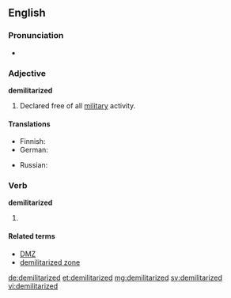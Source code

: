 ==English==

===Pronunciation===
* {{a|UK}} {{IPA|/dɪˈmɪlɪtəɹaɪzd/}}

===Adjective===
'''demilitarized'''

# Declared free of all [[military]] activity.

====Translations====
{{trans-top|declared free of all military}}
* Finnish: {{t-|fi|demilitarisoitu}}
* German: {{t-|de|entmilitarisiert}}
{{trans-mid}}
* Russian: {{t-|ru|демилитаризованный|tr=demilitarizóvannyj|sc=Cyrl}}
{{trans-bottom}}

===Verb===
'''demilitarized'''

# {{en-past of|demilitarize}}

====Related terms====
* [[DMZ]]
* [[demilitarized zone]]

[[de:demilitarized]]
[[et:demilitarized]]
[[mg:demilitarized]]
[[sv:demilitarized]]
[[vi:demilitarized]]